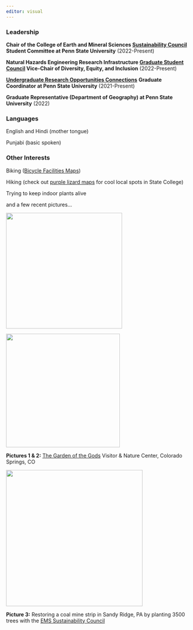 ```yaml
---
editor: visual
---
```


### **Leadership**

**Chair of the College of Earth and Mineral Sciences [Sustainability Council](https://www.ems.psu.edu/sustainability) Student Committee at Penn State University** (2022-Present)

**Natural Hazards Engineering Research Infrastructure [Graduate Student Council](https://www.designsafe-ci.org/learning-center/nheri-graduate-student-council/) Vice-Chair of Diversity, Equity, and Inclusion** (2022-Present)

[**Undergraduate Research Opportunities Connections**](https://sites.psu.edu/uroc/) **Graduate Coordinator at Penn State University** (2021-Present)

**Graduate Representative (Department of Geography) at Penn State University** (2022)

### **Languages**

English and Hindi (mother tongue)

Punjabi (basic spoken)

### **Other Interests**

Biking ([Bicycle Facilities Maps](https://transportation.psu.edu/route-maps-resources))

Hiking (check out [purple lizard maps](https://www.purplelizard.com/) for cool local spots in State College)

Trying to keep indoor plants alive

and a few recent pictures...

![](images/pic%201.jpg){fig-align="center" width="317"}

![](images/pic%203.jpg){fig-align="center" width="311"}

**Pictures 1 & 2:** [The Garden of the Gods](https://gardenofgods.com/) Visitor & Nature Center, Colorado Springs, CO

![](images/pic%202.jpg){fig-align="center" width="373"}

**Picture 3:** Restoring a coal mine strip in Sandy Ridge, PA by planting 3500 trees with the [EMS Sustainability Council](https://www.ems.psu.edu/sustainability)
